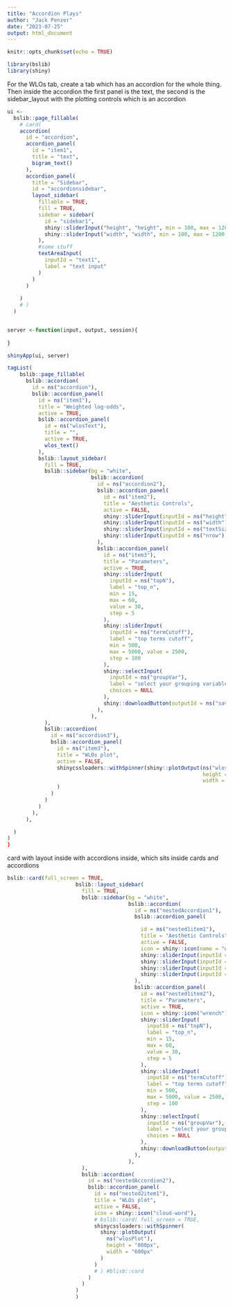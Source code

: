 ```yaml
---
title: "Accordion Plays"
author: "Jack Penzer"
date: "2023-07-25"
output: html_document
---
```


```r
knitr::opts_chunk$set(echo = TRUE)
```

```r
library(bslib)
library(shiny)
```


For the WLOs tab, create a tab which has an accordion for the whole thing. Then inside the accordion the first panel is the text, the second is the sidebar_layout with the plotting controls which is an accordion

```r
ui <-  
  bslib::page_fillable(
    # card(
    accordion(
      id = "accordion",
      accordion_panel(
        id = "item1",
        title = "text",
        bigram_text()
      ),
      accordion_panel(
        title = "Sidebar",
        id = "accordionsidebar",
        layout_sidebar(
          fillable = TRUE,
          fill = TRUE,
          sidebar = sidebar(
            id = "sidebar1",
            shiny::sliderInput("height", "height", min = 100, max = 1200, value = 600, step = 50),
            shiny::sliderInput("width", "width", min = 100, max = 1200, value = 800, step = 50)
          ),
          #some stuff
          textAreaInput(
            inputId = "text1",
            label = "text input"
          )
        )
      )
      
    )
    # )
  )


server <-function(input, output, session){
  
}

shinyApp(ui, server)

```


```r
tagList(
    bslib::page_fillable(
      bslib::accordion(
        id = ns("accordion"),
        bslib::accordion_panel(
          id = ns("item1"),
          title = "Weighted log-odds",
          active = TRUE,
          bslib::accordion_panel(
            id = ns("wlosText"),
            title = "",
            active = TRUE,
            wlos_text()
          ),
          bslib::layout_sidebar(
            fill = TRUE,
            bslib::sidebar(bg = "white",
                           bslib::accordion(
                             id = ns("accordion2"),
                             bslib::accordion_panel(
                               id = ns("item2"),
                               title = "Aesthetic Controls",
                               active = FALSE,
                               shiny::sliderInput(inputId = ns("height"), "height", min = 100, max = 1400, value = 800, step = 100),
                               shiny::sliderInput(inputId = ns("width"), "width", min = 100, max = 1200, value = 600, step = 100),
                               shiny::sliderInput(inputId = ns("textSize"), "text size", min = 2, max = 8, value = 4, step = 1),
                               shiny::sliderInput(inputId = ns("nrow"), label = "number of rows", min = 1, max = 20, value = 10, step = 1),
                             ),
                             bslib::accordion_panel(
                               id = ns("item3"),
                               title = "Parameters",
                               active = TRUE,
                               shiny::sliderInput(
                                 inputId = ns("topN"),
                                 label = "top_n",
                                 min = 15,
                                 max = 60,
                                 value = 30,
                                 step = 5
                               ),
                               shiny::sliderInput(
                                 inputId = ns("termCutoff"),
                                 label = "top terms cutoff",
                                 min = 500,
                                 max = 5000, value = 2500,
                                 step = 100
                               ),
                               shiny::selectInput(
                                 inputId = ns("groupVar"),
                                 label = "select your grouping variable",
                                 choices = NULL
                               ),
                               shiny::downloadButton(outputId = ns("saveWLOs"), class = "btn btn-warning")
                             ),
                           ),
            ),
            bslib::accordion(
              id = ns("accordion3"),
              bslib::accordion_panel(
                id = ns("item3"),
                title = "WLOs plot",
                active = FALSE,
                shinycssloaders::withSpinner(shiny::plotOutput(ns("wlosPlot"),
                                                               height = "800px",
                                                               width = "600px")
                )
              )
            )
          )
        ),
      ),

  )
)
}
```


card with layout inside with accordions inside, which sits inside cards and accordions
```r
bslib::card(full_screen = TRUE,
                      bslib::layout_sidebar(
                        fill = TRUE,
                        bslib::sidebar(bg = "white",
                                       bslib::accordion(
                                         id = ns("nestedAccordion1"),
                                         bslib::accordion_panel(

                                           id = ns("nested1item1"),
                                           title = "Aesthetic Controls",
                                           active = FALSE,
                                           icon = shiny::icon(name = "wand-magic-sparkles"),
                                           shiny::sliderInput(inputId = ns("height"), "height", min = 100, max = 1400, value = 800, step = 100),
                                           shiny::sliderInput(inputId = ns("width"), "width", min = 100, max = 1200, value = 600, step = 100),
                                           shiny::sliderInput(inputId = ns("textSize"), "text size", min = 2, max = 8, value = 4, step = 1),
                                           shiny::sliderInput(inputId = ns("nrow"), label = "number of rows", min = 1, max = 20, value = 10, step = 1),
                                         ),
                                         bslib::accordion_panel(
                                           id = ns("nested1item2"),
                                           title = "Parameters",
                                           active = TRUE,
                                           icon = shiny::icon("wrench"),
                                           shiny::sliderInput(
                                             inputId = ns("topN"),
                                             label = "top_n",
                                             min = 15,
                                             max = 60,
                                             value = 30,
                                             step = 5
                                           ),
                                           shiny::sliderInput(
                                             inputId = ns("termCutoff"),
                                             label = "top terms cutoff",
                                             min = 500,
                                             max = 5000, value = 2500,
                                             step = 100
                                           ),
                                           shiny::selectInput(
                                             inputId = ns("groupVar"),
                                             label = "select your grouping variable",
                                             choices = NULL
                                           ),
                                           shiny::downloadButton(outputId = ns("saveWLOs"), class = "btn btn-warning")
                                         ),
                                       ),
                        ),
                        bslib::accordion(
                          id = ns("nestedAccordion2"),
                          bslib::accordion_panel(
                            id = ns("nested2item1"),
                            title = "WLOs plot",
                            active = FALSE,
                            icon = shiny::icon("cloud-word"),
                            # bslib::card( full_screen = TRUE,
                            shinycssloaders::withSpinner(
                              shiny::plotOutput(
                                ns("wlosPlot"),
                                height = "800px",
                                width = "600px"
                              )
                            )
                            # ) #blisb::card
                          )
                        )
                      )
                      )
```

